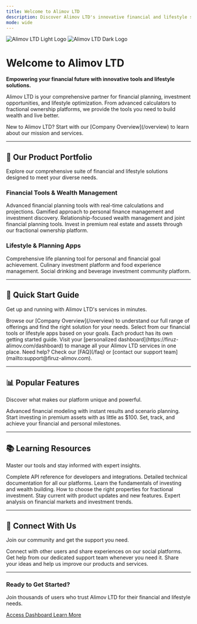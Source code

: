 ```yaml
---
title: Welcome to Alimov LTD
description: Discover Alimov LTD's innovative financial and lifestyle solutions, from wealth management to fractional ownership.
mode: wide
---
```


<div className="flex justify-center mb-8">
  <img
    className="block dark:hidden h-16"
    src="/logo/light.svg"
    alt="Alimov LTD Light Logo"
  />
  <img
    className="hidden dark:block h-16"
    src="/logo/dark.svg"
    alt="Alimov LTD Dark Logo"
  />
</div>

# Welcome to Alimov LTD

**Empowering your financial future with innovative tools and lifestyle solutions.**

Alimov LTD is your comprehensive partner for financial planning, investment opportunities, and lifestyle optimization. From advanced calculators to fractional ownership platforms, we provide the tools you need to build wealth and live better.

<Note>
  New to Alimov LTD? Start with our [Company Overview](/overview) to learn about our mission and services.
</Note>

---

## 🏢 Our Product Portfolio

Explore our comprehensive suite of financial and lifestyle solutions designed to meet your diverse needs.

### Financial Tools & Wealth Management

<CardGroup cols={2}>
  <Card
    title="Financial Calculator"
    icon="calculator"
    href="/calculator/overview"
  >
    Advanced financial planning tools with real-time calculations and projections.
  </Card>
  <Card
    title="Tinder Finance"
    icon="fire"
    href="/tinder-finance/overview"
  >
    Gamified approach to personal finance management and investment discovery.
  </Card>
  <Card
    title="Love & Trust Wealth"
    icon="heart"
    href="/love-trust-wealth/overview"
  >
    Relationship-focused wealth management and joint financial planning tools.
  </Card>
  <Card
    title="Fractional Ownership"
    icon="house"
    href="/fractional-ownership/overview"
  >
    Invest in premium real estate and assets through our fractional ownership platform.
  </Card>
</CardGroup>

### Lifestyle & Planning Apps

<CardGroup cols={2}>
  <Card
    title="Life Plan"
    icon="list-check"
    href="/life-plan/overview"
  >
    Comprehensive life planning tool for personal and financial goal achievement.
  </Card>
  <Card
    title="Flavor Foe"
    icon="utensils"
    href="/flavor-foe/overview"
  >
    Culinary investment platform and food experience management.
  </Card>
  <Card
    title="Sip Buddy"
    icon="mug-hot"
    href="/sip-buddy/overview"
  >
    Social drinking and beverage investment community platform.
  </Card>
</CardGroup>

---

## 🚀 Quick Start Guide

Get up and running with Alimov LTD's services in minutes.

<Steps>
  <Step title="Explore Our Services">
    Browse our [Company Overview](/overview) to understand our full range of offerings and find the right solution for your needs.
  </Step>
  <Step title="Choose Your Tool">
    Select from our financial tools or lifestyle apps based on your goals. Each product has its own getting started guide.
  </Step>
  <Step title="Access Your Dashboard">
    Visit your [personalized dashboard](https://firuz-alimov.com/dashboard) to manage all your Alimov LTD services in one place.
  </Step>
  <Step title="Get Support">
    Need help? Check our [FAQ](/faq) or [contact our support team](mailto:support@firuz-alimov.com).
  </Step>
</Steps>

---

## 📊 Popular Features

Discover what makes our platform unique and powerful.

<CardGroup cols={3}>
  <Card
    title="Real-Time Calculations"
    icon="chart-line"
    href="/calculator/guides/getting-started"
  >
    Advanced financial modeling with instant results and scenario planning.
  </Card>
  <Card
    title="Fractional Investing"
    icon="coins"
    href="/fractional-ownership/guides/getting-started"
  >
    Start investing in premium assets with as little as $100.
  </Card>
  <Card
    title="Goal Tracking"
    icon="target"
    href="/life-plan/guides/goal-setting"
  >
    Set, track, and achieve your financial and personal milestones.
  </Card>
</CardGroup>

---

## 📚 Learning Resources

Master our tools and stay informed with expert insights.

<Tabs>
  <Tab title="Documentation">
    <CardGroup cols={2}>
      <Card
        title="API Documentation"
        icon="code"
        href="/wiki/api-documentation"
      >
        Complete API reference for developers and integrations.
      </Card>
      <Card
        title="Technical Specifications"
        icon="file-text"
        href="/wiki/technical-specifications"
      >
        Detailed technical documentation for all our platforms.
      </Card>
    </CardGroup>
  </Tab>
  
  <Tab title="Guides & Tutorials">
    <CardGroup cols={2}>
      <Card
        title="Investment Basics"
        icon="graduation-cap"
        href="/love-trust-wealth/guides/investment-basics"
      >
        Learn the fundamentals of investing and wealth building.
      </Card>
      <Card
        title="Property Selection Guide"
        icon="home"
        href="/fractional-ownership/guides/property-selection"
      >
        How to choose the right properties for fractional investment.
      </Card>
    </CardGroup>
  </Tab>
  
  <Tab title="Blog & Insights">
    <CardGroup cols={2}>
      <Card
        title="Latest Updates"
        icon="newspaper"
        href="/blog/latest-updates"
      >
        Stay current with product updates and new features.
      </Card>
      <Card
        title="Industry Insights"
        icon="lightbulb"
        href="/blog/industry-insights"
      >
        Expert analysis on financial markets and investment trends.
      </Card>
    </CardGroup>
  </Tab>
</Tabs>

---

## 🤝 Connect With Us

Join our community and get the support you need.

<CardGroup cols={3}>
  <Card
    title="Community Hub"
    icon="users"
    href="/community/social-links"
  >
    Connect with other users and share experiences on our social platforms.
  </Card>
  <Card
    title="24/7 Support"
    icon="headset"
    href="mailto:support@firuz-alimov.com"
  >
    Get help from our dedicated support team whenever you need it.
  </Card>
  <Card
    title="Feedback & Ideas"
    icon="message-circle"
    href="/community/feedback"
  >
    Share your ideas and help us improve our products and services.
  </Card>
</CardGroup>

---

<div className="bg-gray-50 dark:bg-gray-900 rounded-lg p-6 mt-8">
  <div className="text-center">
    <h3 className="text-xl font-semibold mb-2">Ready to Get Started?</h3>
    <p className="text-gray-600 dark:text-gray-400 mb-4">
      Join thousands of users who trust Alimov LTD for their financial and lifestyle needs.
    </p>
    <div className="flex justify-center gap-4">
      <a 
        href="https://firuz-alimov.com/dashboard" 
        className="bg-primary text-white px-6 py-2 rounded-lg hover:opacity-90 transition-opacity"
      >
        Access Dashboard
      </a>
      <a 
        href="/overview" 
        className="border border-gray-300 dark:border-gray-600 px-6 py-2 rounded-lg hover:bg-gray-100 dark:hover:bg-gray-800 transition-colors"
      >
        Learn More
      </a>
    </div>
  </div>
</div>

